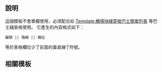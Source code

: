 <includeonly><!-- 在這裡加入模板的保護標識 --></includeonly><noinclude>{{Documentation subpage}}</noinclude>
<!-- 在本行下編輯模板說明 -->

{{esoteric}}

== 說明 ==
這個模板不會單獨使用，必須配合如  [[Template:機場快綫穿梭巴士簡單列表]] 等巴士綫表格使用。
它產生的內容格式如下：

<pre>編號 || 路線 || 備註</pre>

等於表格欄位少了前面的垂直線‘|’符號。

== 相關模板 ==
{{HK Bus Table List}}